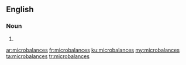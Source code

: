 ==English==

===Noun===
{{head|en|plural}}

# {{plural of|microbalance|lang=en|nocat=1}}

[[ar:microbalances]]
[[fr:microbalances]]
[[ku:microbalances]]
[[my:microbalances]]
[[ta:microbalances]]
[[tr:microbalances]]